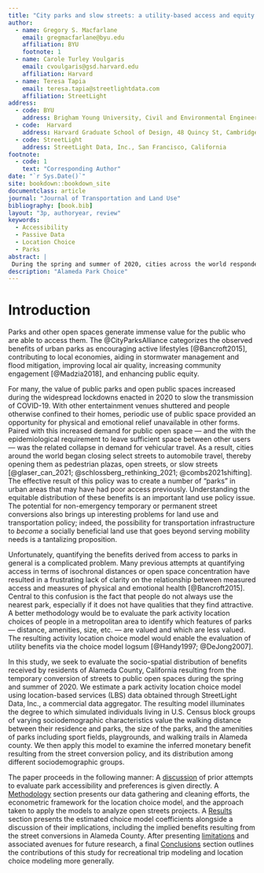 ```yaml
---
title: "City parks and slow streets: a utility-based access and equity analysis"
author:
  - name: Gregory S. Macfarlane
    email: gregmacfarlane@byu.edu
    affiliation: BYU
    footnote: 1
  - name: Carole Turley Voulgaris
    email: cvoulgaris@gsd.harvard.edu
    affiliation: Harvard
  - name: Teresa Tapia
    email: teresa.tapia@streetlightdata.com
    affiliation: StreetLight
address:
  - code: BYU
    address: Brigham Young University, Civil and Environmental Engineering Department, 430 Engineering Building, Provo, Utah 84602
  - code:  Harvard
    address: Harvard Graduate School of Design, 48 Quincy St, Cambridge, Massachussetts 02138
  - code: StreetLight
    address: StreetLight Data, Inc., San Francisco, California
footnote:
  - code: 1
    text: "Corresponding Author"
date: "`r Sys.Date()`"
site: bookdown::bookdown_site
documentclass: article
journal: "Journal of Transportation and Land Use"
bibliography: [book.bib]
layout: "3p, authoryear, review"
keywords:
  - Accessibility
  - Passive Data
  - Location Choice
  - Parks
abstract: |
 During the spring and summer of 2020, cities across the world responded to the global COVID-19 pandemic by converting roadway facilities into open pedestrian spaces. These conversions improved access to public open space, but measuring the variation in that improvement among different populations requires clear definitions of access and methods for measuring it. In this study, we evaluate the change in a utility-based park accessibility measure resulting from street conversions in Alameda County, California. Our utility-based accessibility measure is constructed from a park activity location choice model we estimate using mobile device data --- supplied by StreetLight Data, Inc. --- representing trips to parks in that county. The estimated model reveals heterogeneity in inferred affinity for park attributes among different sociodemographic groups. We find, for example, that neighborhoods with more lower-income residents and those with more residents of color show a greater preference for park proximity while neighborhods with higher incomes and those with more white residents show a greater preference for park size and amenities. We then apply this model to examine the accessibility benefits resulting from COVID-19 street conversions to create a set of small park-like open spaces; we find that this policy has improved equity in that maginalized communities including Black, Hispanic, and low-income households receive a disproportionate share of the policy benefits, relative to the population distribution. 
description: "Alameda Park Choice"
---
```


# Introduction {#intro}
Parks and other open spaces generate immense value for the public who are able
to access them. The @CityParksAlliance categorizes the observed benefits of
urban parks as encouraging active lifestyles [@Bancroft2015], contributing to
local economies, aiding in stormwater management and flood mitigation, improving
local air quality, increasing community engagement [@Madzia2018], and enhancing
public equity.

For many, the value of public parks and open public spaces increased during the
widespread lockdowns enacted in 2020 to slow the transmission of COVID-19. With
other entertainment venues shuttered and people otherwise confined to their
homes, periodic use of public space provided an opportunity for physical and
emotional relief unavailable in other forms. Paired with this increased demand
for public open space --- and the with the epidemiological requirement to leave
sufficient space between other users --- was the related collapse in demand for
vehicular travel. As a result, cities around the world began closing select
streets to automobile travel, thereby opening them as pedestrian plazas, open
streets, or slow streets [@glaser_can_2021; @schlossberg_rethinking_2021;
@combs2021shifting]. The effective result of this policy was to create a number
of "parks" in urban areas that may have had poor access previously.
Understanding the equitable distribution of these benefits is an important land
use policy issue. The potential for non-emergency temporary or permanent street
conversions also brings up interesting problems for land use and transportation
policy; indeed, the possibility for transportation infrastructure to *become* a
socially beneficial land use that goes beyond serving mobility needs is a
tantalizing proposition.

Unfortunately, quantifying the benefits derived from access to parks in general
is a complicated problem. Many previous attempts at quantifying access in terms
of isochronal distances or open space concentration have resulted in a
frustrating lack of clarity on the relationship between measured access and
measures of physical and emotional health [@Bancroft2015]. Central to this
confusion is the fact that people do not always use the nearest park, especially
if it does not have qualities that they find attractive. A better methodology
would be to evaluate the park activity location choices of people in a
metropolitan area to identify which features of parks --- distance, amenities,
size, etc. --- are valued and which are less valued. The resulting activity
location choice model would enable the evaluation of utility benefits via the
choice model logsum [@Handy1997; @DeJong2007].

In this study, we seek to evaluate the socio-spatial distribution of benefits
received by residents of Alameda County, California resulting from the
temporary conversion of streets to public open spaces during the spring and
summer of 2020. We estimate a park activity location choice model using
location-based services (LBS) data obtained through StreetLight Data, Inc., a
commercial data  aggregator. The resulting model illuminates the degree to which
simulated individuals living in U.S. Census block groups of varying
sociodemographic characteristics value the walking distance between their residence
and parks, the size of the parks, and the amenities of parks including sport
fields, playgrounds, and walking trails in Alameda county. We then apply this
model to examine the inferred monetary benefit resulting from the street
conversion policy, and its distribution among different sociodemographic groups.

The paper proceeds in the following manner: A [discussion](#literature) of prior
attempts to evaluate park accessibility and preferences is given directly. A
[Methodology](#methodology) section presents our data gathering and cleaning
efforts, the econometric framework for the location choice model, and the
approach taken to apply the models to analyze open streets projects. A
[Results](#results) section presents the estimated choice model coefficients
alongside a discussion of their implications, including the implied benefits
resulting from the street conversions in Alameda County. After presenting
[limitations](#limitations) and associated avenues for future research, a final
[Conclusions](#conclusions) section outlines the contributions of this study for
recreational trip modeling and location choice modeling more generally.
